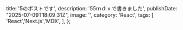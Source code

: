
  title: '5のポストです',
  description: '55ｍｄｘで書きました',
  publishDate: "2025-07-09T18:09:31Z",
  image: '',
  category: 'React',
  tags: [
    'React','Next.js','MDX',
  ],
};

